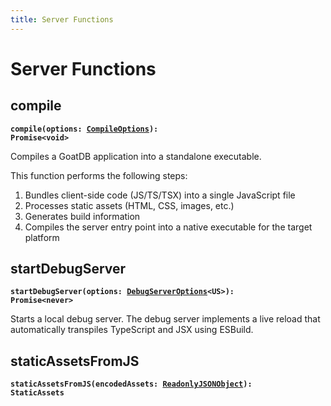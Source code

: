 ```yaml
---
title: Server Functions
---
```


# Server Functions

## compile

**<code>compile(options: [CompileOptions](/api/types/compileoptions)): Promise&lt;void&gt;</code>**

Compiles a GoatDB application into a standalone executable.

This function performs the following steps:
1. Bundles client-side code (JS/TS/TSX) into a single JavaScript file
2. Processes static assets (HTML, CSS, images, etc.)
3. Generates build information
4. Compiles the server entry point into a native executable for the target
   platform

## startDebugServer

**<code>startDebugServer(options: [DebugServerOptions](/api/types/debugserveroptions)&lt;US&gt;): Promise&lt;never&gt;</code>**

Starts a local debug server. The debug server implements a live reload that
automatically transpiles TypeScript and JSX using ESBuild.

## staticAssetsFromJS

**<code>staticAssetsFromJS(encodedAssets: [ReadonlyJSONObject](/api/interfaces/readonlyjsonobject)): StaticAssets</code>**

